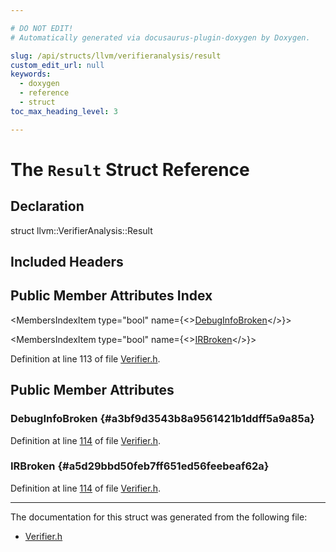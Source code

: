 ```yaml
---

# DO NOT EDIT!
# Automatically generated via docusaurus-plugin-doxygen by Doxygen.

slug: /api/structs/llvm/verifieranalysis/result
custom_edit_url: null
keywords:
  - doxygen
  - reference
  - struct
toc_max_heading_level: 3

---
```





# The `Result` Struct Reference

<DoxygenPage pluginConfig={pluginConfig}>



## Declaration

<CodeBlock>struct llvm::VerifierAnalysis::Result</CodeBlock>

## Included Headers

<IncludesList>
<IncludesListItem
  filePath="llvm/IR/Verifier.h"
  permalink="/docs/api/files/include/include/llvm/include/llvm/ir/verifier-h"
  isLocal="true" />
</IncludesList>

## Public Member Attributes Index

<MembersIndex>

<MembersIndexItem
  type="bool"
  name={<><a href="#a3bf9d3543b8a9561421b1ddff5a9a85a">DebugInfoBroken</a></>}>
</MembersIndexItem>

<MembersIndexItem
  type="bool"
  name={<><a href="#a5d29bbd50feb7ff651ed56feebeaf62a">IRBroken</a></>}>
</MembersIndexItem>

</MembersIndex>


Definition at line 113 of file <a href="/docs/api/files/include/include/llvm/include/llvm/ir/verifier-h">Verifier.h</a>.

<SectionDefinition>

## Public Member Attributes

### DebugInfoBroken {#a3bf9d3543b8a9561421b1ddff5a9a85a}

<MemberDefinition
  prototype="bool llvm::VerifierAnalysis::Result::DebugInfoBroken">

Definition at line <a href="/docs/api/files/include/include/llvm/include/llvm/ir/verifier-h/#l00114">114</a> of file <a href="/docs/api/files/include/include/llvm/include/llvm/ir/verifier-h">Verifier.h</a>.
</MemberDefinition>

### IRBroken {#a5d29bbd50feb7ff651ed56feebeaf62a}

<MemberDefinition
  prototype="bool llvm::VerifierAnalysis::Result::IRBroken">

Definition at line <a href="/docs/api/files/include/include/llvm/include/llvm/ir/verifier-h/#l00114">114</a> of file <a href="/docs/api/files/include/include/llvm/include/llvm/ir/verifier-h">Verifier.h</a>.
</MemberDefinition>

</SectionDefinition>

<hr/>

The documentation for this struct was generated from the following file:

<ul>
<li><a href="/docs/api/files/include/include/llvm/include/llvm/ir/verifier-h">Verifier.h</a></li>
</ul>

</DoxygenPage>
